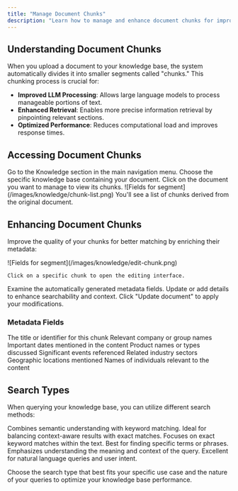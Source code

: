 ```yaml
---
title: "Manage Document Chunks"
description: "Learn how to manage and enhance document chunks for improved knowledge base performance"
---
```


## Understanding Document Chunks

When you upload a document to your knowledge base, the system automatically divides it into smaller segments called "chunks." This chunking process is crucial for:

- **Improved LLM Processing**: Allows large language models to process manageable portions of text.
- **Enhanced Retrieval**: Enables more precise information retrieval by pinpointing relevant sections.
- **Optimized Performance**: Reduces computational load and improves response times.

## Accessing Document Chunks

<Steps>
  <Step title="Navigate to Knowledge">
    Go to the Knowledge section in the main navigation menu.
  </Step>
  <Step title="Select Knowledge Base">
    Choose the specific knowledge base containing your document.
  </Step>
  <Step title="Open Document">
    Click on the document you want to manage to view its chunks.
  </Step>
  <Step title="View Chunks">
    ![Fields for segment](/images/knowledge/chunk-list.png) You'll see a list of
    chunks derived from the original document.
  </Step>
</Steps>

## Enhancing Document Chunks

Improve the quality of your chunks for better matching by enriching their metadata:

<Steps>
  <Step title="Open Chunk Editor">
![Fields for segment](/images/knowledge/edit-chunk.png)

    Click on a specific chunk to open the editing interface.

  </Step>
  <Step title="Review Fields">
    Examine the automatically generated metadata fields.
  </Step>
  <Step title="Modify Information">
    Update or add details to enhance searchability and context.
  </Step>
  <Step title="Save Changes">
    Click "Update document" to apply your modifications.
  </Step>
</Steps>

### Metadata Fields

<AccordionGroup>
  <Accordion title="Document Name" icon="file">
    The title or identifier for this chunk
  </Accordion>

<Accordion title="Organizations" icon="building">
  Relevant company or group names
</Accordion>

<Accordion title="Dates" icon="calendar">
  Important dates mentioned in the content
</Accordion>

<Accordion title="Products" icon="box">
  Product names or types discussed
</Accordion>

<Accordion title="Events" icon="star">
  Significant events referenced
</Accordion>

<Accordion title="Industries" icon="industry">
  Related industry sectors
</Accordion>

<Accordion title="Locations" icon="map-pin">
  Geographic locations mentioned
</Accordion>

  <Accordion title="People" icon="user">
    Names of individuals relevant to the content
  </Accordion>
</AccordionGroup>

## Search Types

When querying your knowledge base, you can utilize different search methods:

<CardGroup cols={3}>
  <Card title="Hybrid Search" icon="magnifying-glass-plus">
    Combines semantic understanding with keyword matching. Ideal for balancing
    context-aware results with exact matches.
  </Card>
  <Card title="Full Text Search" icon="text-size">
    Focuses on exact keyword matches within the text. Best for finding specific
    terms or phrases.
  </Card>
  <Card title="Semantic Search" icon="brain">
    Emphasizes understanding the meaning and context of the query. Excellent for
    natural language queries and user intent.
  </Card>
</CardGroup>

Choose the search type that best fits your specific use case and the nature of your queries to optimize your knowledge base performance.
